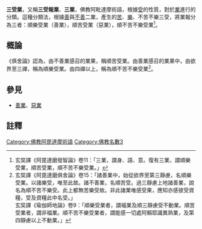 {{佛教}}
'''三受業'''，又稱'''三受報業'''、'''三業'''，佛教阿毗達摩術語，根據[[受_(佛教)|受]]的性質，對於[[業_(佛教)|業]]進行的分類。這種分類法，根據[[善_(佛教)|善]]與[[惡_(佛教)|不善]]二業，產生的[[苦_(佛教)|苦]]、[[樂_(佛教)|樂]]、不苦不樂三受，將業報分為三者：順樂受業（善業），順苦受業（惡業），順不苦不樂受業<ref>玄奘譯《阿毘達磨發智論》卷11：「三業，謂身、語、意。復有三業，謂順樂受業，順苦受業，順不苦不樂受業。」</ref>。

==概論==
《俱舍論》認為，由不善業感召的業果，稱順苦受業。由善業感召的業果中，由欲界至三禪，稱為順樂受業。由四禪以上，稱為順不苦不樂受業<ref>玄奘譯《阿毘達磨俱舍論》卷15：「諸善業中，始從欲界至第三靜慮，名順樂受業。以諸樂受，唯至此故。諸不善業，名順苦受。過三靜慮上地諸善業，說名為順不苦不樂受。此上都無苦樂受故。非此諸業唯感受果，應知亦感彼受資糧，受及資糧此中名受。」<br>玄奘譯《瑜伽師地論》卷9：「順樂受業者，謂福業及順三靜慮受不動業。順苦受業者，謂非福業。順不苦不樂受業者，謂能感一切處阿賴耶識異熟業，及第四靜慮以上不動業。」</ref>。

==參見==
*[[善業|善業]]、[[惡業|惡業]]

==註釋==
{{reflist|2}}

[[Category:佛教阿毘達摩術語|Category:佛教阿毘達摩術語]]
[[Category:佛教名數3|Category:佛教名數3]]